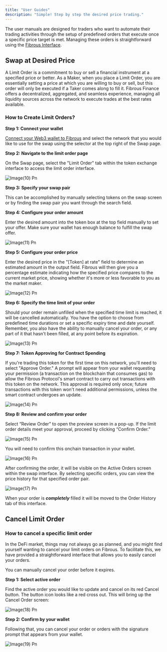 ```yaml
---
title: "User Guides"
description: "Simple! Step by step the desired price trading."
---
```


The user manuals are designed for traders who want to automate their trading activities through the setup of predefined orders that execute once a specific price target is met. Managing these orders is straightforward using the [Fibrous Interface](https://app.fibrous.finance/?tokenIn=0x049d36570d4e46f48e99674bd3fcc84644ddd6b96f7c741b1562b82f9e004dc7&tokenOut=0x053c91253bc9682c04929ca02ed00b3e423f6710d2ee7e0d5ebb06f3ecf368a8).

## Swap at Desired Price

A Limit Order is a commitment to buy or sell a financial instrument at a specified price or better. As a Maker, when you place a Limit Order, you are essentially setting a price at which you are willing to buy or sell, but this order will only be executed if a Taker comes along to fill it.  Fibrous Finance offers a decentralized, aggregated, and seamless experience, managing all liquidity sources across the network to execute trades at the best rates available.

### **How to Create Limit Orders?**

**Step 1: Connect your wallet**

[Connect your Web3 wallet to Fibrous](https://docs.fibrous.finance/fibrous-solutions/fibrous-interface/user-guides/setting-up-a-wallet) and select the network that you would like to use for the swap using the selector at the top right of the Swap page.

**Step 2: Navigate to the limit order page**

On the Swap page, select the "Limit Order" tab within the token exchange interface to access the limit order interface.

![Image(10) Pn](/images/image\(10\).png)

**Step 3: Specify your swap pair**

This can be accomplished by manually selecting tokens on the swap screen or by finding the swap pair you want through the search field.

**Step 4: Configure your order amount**

Enter the desired amount into the token box at the top field manually to set your offer. Make sure your wallet has enough balance to fulfill the swap offer.

![Image(11) Pn](/images/image\(11\).png)

**Step 5: Configure your order price**

Enter the desired price in the "[Token] at rate" field to determine an estimated amount in the output field. Fibrous will then give you a percentage estimate indicating how the specified price compares to the current market price, showing whether it's more or less favorable to you as the market maker.

![Image(12) Pn](/images/image\(12\).png)

**Step 6: Specify the time limit of your order**

Should your order remain unfilled when the specified time limit is reached, it will be cancelled automatically. You have the option to choose from predefined time durations or set a specific expiry time and date yourself. Remember, you also have the ability to manually cancel your order, or any part of it that hasn't been filled, at any point before its expiration.

![Image(13) Pn](/images/image\(13\).png)

**Step 7: Token Approving for Contract Spending**

If you're trading this token for the first time on this network, you'll need to select "Approve Order." A prompt will appear from your wallet requesting your permission (a transaction on the blockchain that consumes gas) to allow the Fibrous Protocol's smart contract to carry out transactions with this token on the network. This approval is required only once; future transactions with this token won't need additional permissions, unless the smart contract undergoes an update.

![Image(14) Pn](/images/image\(14\).png)

**Step 8: Review and confirm your order**

Select “Review Order” to open the preview screen in a pop-up. If the limit order details meet your approval, proceed by clicking “Confirm Order.”

![Image(15) Pn](/images/image\(15\).png)

You will need to confirm this onchain transaction in your wallet.

![Image(16) Pn](/images/image\(16\).png)

After confirming the order, it will be visible on the Active Orders screen within the swap interface. By selecting specific orders, you can view the price history for that specified order pair.

![Image(17) Pn](/images/image\(17\).png)

When your order is **_completely_** filled it will be moved to the Order History tab of this interface.

## **Cancel Limit Order**

### **How to cancel a specific limit order**

In the DeFi market, things may not always go as planned, and you might find yourself wanting to cancel your limit orders on Fibrous. To facilitate this, we have provided a straightforward interface that allows you to easily cancel your orders.

You can manually cancel your order before it expires.

**Step 1: Select active order**

Find the active order you would like to update and cancel on its red Cancel button. The button icon looks like a red cross out. This will bring up the Cancel Order screen:

![Image(18) Pn](/images/image\(18\).png)

**Step 2: Confirm by your wallet**

Following that, you can cancel your order or orders with the signature prompt that appears from your wallet.

![Image(19) Pn](/images/image\(19\).png)